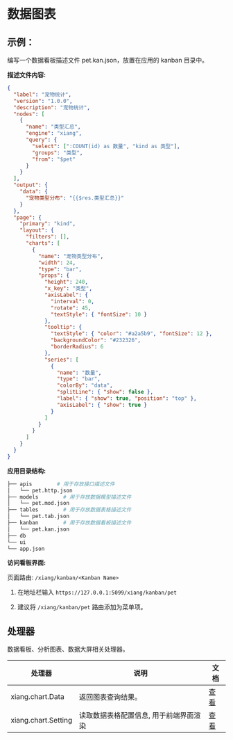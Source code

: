 # 数据图表

## 示例：

编写一个数据看板描述文件 pet.kan.json，放置在应用的 kanban 目录中。

**描述文件内容:**

<Detail title="查看源码">

```json
{
  "label": "宠物统计",
  "version": "1.0.0",
  "description": "宠物统计",
  "nodes": [
    {
      "name": "类型汇总",
      "engine": "xiang",
      "query": {
        "select": [":COUNT(id) as 数量", "kind as 类型"],
        "groups": "类型",
        "from": "$pet"
      }
    }
  ],
  "output": {
    "data": {
      "宠物类型分布": "{{$res.类型汇总}}"
    }
  },
  "page": {
    "primary": "kind",
    "layout": {
      "filters": [],
      "charts": [
        {
          "name": "宠物类型分布",
          "width": 24,
          "type": "bar",
          "props": {
            "height": 240,
            "x_key": "类型",
            "axisLabel": {
              "interval": 0,
              "rotate": 45,
              "textStyle": { "fontSize": 10 }
            },
            "tooltip": {
              "textStyle": { "color": "#a2a5b9", "fontSize": 12 },
              "backgroundColor": "#232326",
              "borderRadius": 6
            },
            "series": [
              {
                "name": "数量",
                "type": "bar",
                "colorBy": "data",
                "splitLine": { "show": false },
                "label": { "show": true, "position": "top" },
                "axisLabel": { "show": true }
              }
            ]
          }
        }
      ]
    }
  }
}
```

</Detail>

**应用目录结构:**

```bash
├── apis        # 用于存放接口描述文件
│   └── pet.http.json
├── models        # 用于存放数据模型描述文件
│   └── pet.mod.json
├── tables        # 用于存放数据表格描述文件
│   └── pet.tab.json
├── kanban        # 用于存放数据看板描述文件
│   └── pet.kan.json
├── db
└── ui
└── app.json
```

**访问看板界面:**

页面路由: `/xiang/kanban/<Kanban Name>`

1. 在地址栏输入 `https://127.0.0.1:5099/xiang/kanban/pet`

2. 建议将 `/xiang/kanban/pet` 路由添加为菜单项。

## 处理器

数据看板、分析图表、数据大屏相关处理器。

| 处理器              | 说明                                   | 文档                                    |
| ------------------- | -------------------------------------- | --------------------------------------- |
| xiang.chart.Data    | 返回图表查询结果。                     | [查看](../e.处理器参考/c.数据图表#Find) |
| xiang.chart.Setting | 读取数据表格配置信息, 用于前端界面渲染 | [查看](../e.处理器参考/c.数据图表#Find) |
